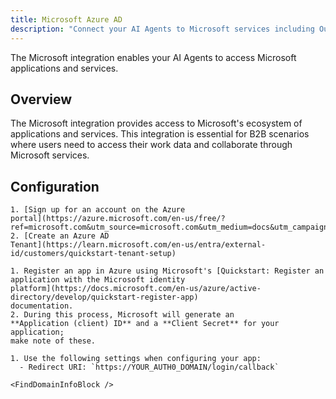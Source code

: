 ```yaml
---
title: Microsoft Azure AD
description: "Connect your AI Agents to Microsoft services including Outlook, Teams, OneDrive, and more."
---
```



The Microsoft integration enables your AI Agents to access Microsoft applications and services.

## Overview

The Microsoft integration provides access to Microsoft's ecosystem of applications and services. This integration is essential for B2B scenarios where users need to access their work data and collaborate through Microsoft services.

## Configuration

<Steps>
  <Step title="Set up Azure account">

    1. [Sign up for an account on the Azure
    portal](https://azure.microsoft.com/en-us/free/?ref=microsoft.com&utm_source=microsoft.com&utm_medium=docs&utm_campaign=visualstudio)
    2. [Create an Azure AD
    Tenant](https://learn.microsoft.com/en-us/entra/external-id/customers/quickstart-tenant-setup)

  </Step>
  <Step title="Set up app in Microsoft">

    1. Register an app in Azure using Microsoft's [Quickstart: Register an
    application with the Microsoft identity
    platform](https://docs.microsoft.com/en-us/azure/active-directory/develop/quickstart-register-app)
    documentation.
    2. During this process, Microsoft will generate an
    **Application (client) ID** and a **Client Secret** for your application;
    make note of these.

  </Step>
  <Step title="Configure for Auth0">

    1. Use the following settings when configuring your app:
      - Redirect URI: `https://YOUR_AUTH0_DOMAIN/login/callback`

    <FindDomainInfoBlock />

  </Step>
</Steps>

<AddConnectionInAuth0 />

<LearnMore />
